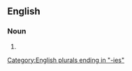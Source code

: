 ==English==

===Noun===
{{head|en|noun plural form}}

# {{plural of|poopy|lang=en}}

[[Category:English plurals ending in "-ies"]]